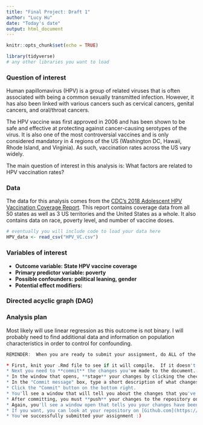 ```yaml
---
title: "Final Project: Draft 1"
author: "Lucy Hu"
date: "Today's date"
output: html_document
---
```


```r
knitr::opts_chunk$set(echo = TRUE)
```

```r
library(tidyverse)
# any other libraries you want to load
```

### Question of interest

Human papillomavirus (HPV) is a group of related viruses that is often associated with being a common sexually transmitted infection. However, it has also been linked with various cancers such as cervical cancers, genital cancers, and oral/throat cancers. 

The HPV vaccine was first approved in 2006 and has been shown to be safe and effective at protecting against cancer-causing serotypes of the virus. It is also one of the most controversial vaccines and is only considered mandatory in 4 regions of the US (Washington DC, Hawaii, Rhode Island, and Virginia). As such, vaccination rates across the US vary widely. 

The main question of interest in this analysis is: What factors are related to HPV vaccination rates?

### Data
The data for this analysis comes from the [CDC's 2018 Adolescent HPV Vaccination Coverage Report](https://www.cdc.gov/vaccines/imz-managers/coverage/teenvaxview/data-reports/hpv/reports/2018.html). This report contains coverage data from all 50 states as well as 3 US territories and the United States as a whole. It also contains data on race, poverty level, and number of vaccine doses. 


<!-- Briefly describe the data you plan to use to answer the question of interest.  Provide links to any publically available datasets. You can directly link to websites where your data is by including links in the following way: Here in the link to the [Johns Hopkins University homepage](https://www.jhu.edu/). -->

```r
# eventually you will include code to load your data here
HPV_data <- read_csv("HPV_VC.csv")

```

### Variables of interest

* **Outcome variable: State HPV vaccine coverage**
* **Primary predictor variable: poverty**
* **Possible confounders: political leaning, gender**
* **Potential effect modifiers:**

### Directed acyclic graph (DAG)


### Analysis plan
Most likely will use linear regression as this outcome is not binary. I will probably need to find additional data and information on population characteristics in order to control for  confounding. 

<!-- What type of basic analysis could you use to address your question of interest?  Linear regression because your outcome is continuous?  Logistic regression because your outcome is binary?  How will you control for confounding in your analysis?  This section may change and be updated later as you continue with your analysis. -->


```r
REMINDER:  When you are ready to submit your assignment, do ALL of the following:

* First, knit your .Rmd file to see if it will compile.  If it doesn't knit, you can still follow the steps below to submit your assignment, but please try to resolve the knitting issues before you submit.  You can reach out to us at phbiostats@jhu.edu for help!
* Next you need to **commit** the changes you've made to the document.  Click the colorful Git button at the top of the RStudio window and select "Commit" from the menu.
* In the window that opens, **stage** your changes by clicking the check boxes next to the Rmd file.
* In the "Commit message" box, type a short description of what changes you've made, something like: `Completed assignment`
* Click the "Commit" button on the bottom right.
* You'll see a window that will tell you about the changes that you've made.  Click "Close" to close the window.  You've successfully committed! You can close this commit window now.
* After committing, you must **push** your changes to the repository on Github.  Do this by clicking the colorful Git button again and select "Push Branch".  
* Again, you'll see a window open that tells you your changes have been pushed!
* If you want, you can look at your repository on [Github.com](https://github.com/) and should be able to see your changes there!  
* You've successfully submitted your assignment :)
```
